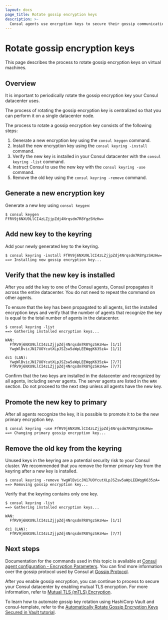 ```yaml
---
layout: docs
page_title: Rotate gossip encryption keys
description: >-
  Consul agents use encryption keys to secure their gossip communication, and you must rotate the keys periodically to maintain network security. Learn how to use `keygen` and `keyring` commands to rotate keys for agents on k8s clusters.
---
```


# Rotate gossip encryption keys

This page describes the process to rotate gossip encryption keys on virtual machines.

## Overview

It is important to periodically rotate the gossip encryption key your Consul datacenter uses.

The process of rotating the gossip encryption key is centralized so that you can perform it on a single datacenter node.

The process to rotate a gossip encryption key consists of the following steps:

1. Generate a new encryption key using the `consul keygen` command.
1. Install the new encryption key using the `consul keyring -install` command.
1. Verify the new key is installed in your Consul datacenter with the `consul keyring -list` command.
1. Instruct Consul to use the new key with the `consul keyring -use` command.
1. Remove the old key using the `consul keyring -remove` command.

## Generate a new encryption key

Generate a new key using `consul keygen`:

```shell-session
$ consul keygen
FfRV9j6NXU9LlCI4zLZjjpZdj4Nrqsdm7R8YgzSHzHw=
```

## Add new key to the keyring

Add your newly generated key to the keyring.

```shell-session
$ consul keyring -install FfRV9j6NXU9LlCI4zLZjjpZdj4Nrqsdm7R8YgzSHzHw=
==> Installing new gossip encryption key...
```

## Verify that the new key is installed

After you add the key to one of the Consul agents, Consul propagates it across the entire datacenter. You do not need to repeat the command on other agents.

To ensure that the key has been propagated to all agents, list the installed encryption keys and verify that the number of agents that recognize the key is equal to the total number of agents in the datacenter.

```shell-session
$ consul keyring -list
==> Gathering installed encryption keys...

WAN:
  FfRV9j6NXU9LlCI4zLZjjpZdj4Nrqsdm7R8YgzSHzHw= [1/1]
  YwgWlBvicJN17UOYcutXLpJSZsw5aWpLEEWqgK635zA= [1/1]

dc1 (LAN):
  YwgWlBvicJN17UOYcutXLpJSZsw5aWpLEEWqgK635zA= [7/7]
  FfRV9j6NXU9LlCI4zLZjjpZdj4Nrqsdm7R8YgzSHzHw= [7/7]
```

Confirm that the two keys are installed in the datacenter and recognized by all agents, including server agents. The server agents are listed in the `WAN` section. Do not proceed to the next step unless all agents have the new key.

## Promote the new key to primary

After all agents recognize the key, it is possible to promote it to be the new primary encryption key.

```shell-session
$ consul keyring -use FfRV9j6NXU9LlCI4zLZjjpZdj4Nrqsdm7R8YgzSHzHw=
==> Changing primary gossip encryption key...
```

## Remove the old key from the keyring

Unused keys in the keyring are a potential security risk to your Consul cluster. We recommended that you remove the former primary key from the keyring after a new key is installed.

```shell-session
$ consul keyring -remove YwgWlBvicJN17UOYcutXLpJSZsw5aWpLEEWqgK635zA=
==> Removing gossip encryption key...
```

Verify that the keyring contains only one key.

```shell-session
$ consul keyring -list
==> Gathering installed encryption keys...

WAN:
  FfRV9j6NXU9LlCI4zLZjjpZdj4Nrqsdm7R8YgzSHzHw= [1/1]

dc1 (LAN):
  FfRV9j6NXU9LlCI4zLZjjpZdj4Nrqsdm7R8YgzSHzHw= [7/7]
```

## Next steps

Documentation for the commands used in this topic is available at [Consul agent configuration - Encryption Parameters](/consul/docs/agent/config/config-files#encryption-parameters). You can find more information over the gossip protocol used by Consul at [Gossip Protocol](/consul/docs/concept/gossip).

After you enable gossip encryption, you can continue to process to secure your Consul datacenter by enabling mutual TLS encryption. For more information, refer to [Mutual TLS (mTLS) Encryption](/consul/docs/security/encryption/mtls).

To learn how to automate gossip key rotation using HashiCorp Vault and consul-template, refer to the [Automatically Rotate Gossip Encryption Keys Secured in Vault tutorial](/consul/tutorials/operate-consul/vault-kv-consul-secure-gossip).